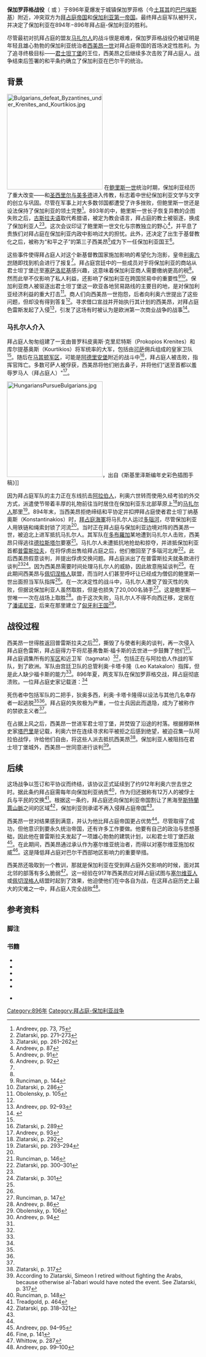 {{Infobox military conflict
|image=Boulgarofygon.jpg
|image_size=300px
|caption=保加利亚人在保加罗菲格击溃拜占庭军队，出自《{{tsl|en|Madrid Skylitzes|斯基里泽斯编年史彩色插图手稿}}》
|conflict=保加罗菲格战役
|partof=[[拜占庭－保加利亚战争|拜占庭－保加利亚战争]]<br />（{{tsl|en|Byzantine–Bulgarian war of 894–896|拜占庭-保加利亚战争 (894年−896年)|894年−896年}}）
|date=896年夏
|place=[[色雷斯|色雷斯]][[巴巴埃斯基|保加罗菲格]]
|result=保加利亚决定性胜利
|combatant1=[[保加利亚第一帝国|保加利亚帝国]]
|combatant2=[[拜占庭帝国|拜占庭帝国]]
|commander1=[[西美昂一世|保加利亚的西美昂一世]]
|commander2=利奥·卡塔卡隆（Leo Katakalon）
|strength1=未知
|strength2=未知
|casualties1=轻微
|casualties2=几乎全军覆没
}}
{{Byzantine-Bulgarian Wars}}

'''保加罗菲格战役'''（{{lang-bg|Битка при Булгарофигон}} 或 {{lang|bg|Битка при Българофигон}}）于896年夏爆发于城镇保加罗菲格（今[[土耳其|土耳其]]的[[巴巴埃斯基|巴巴埃斯基]]）附近，冲突双方为[[拜占庭帝国|拜占庭帝国]]和[[保加利亚第一帝国|保加利亚第一帝国]]。最终拜占庭军队被歼灭，并决定了保加利亚在894年−896年拜占庭-保加利亚{{tsl|en|Byzantine–Bulgarian war of 894–896|拜占庭-保加利亚战争 (894年−896年)|贸易战争}}的胜利。

尽管最初对抗拜占庭的盟友[[马扎尔人|马扎尔人]]的战斗很是艰难，保加罗菲格战役仍被证明是年轻且雄心勃勃的保加利亚统治者[[西美昂一世|西美昂一世]]对拜占庭帝国的首场决定性胜利。为了追寻终极目标——[[君士坦丁堡|君士坦丁堡]]的王位，西美昂之后继续多次击败了拜占庭人。战争结束后签署的和平条约确立了保加利亚在巴尔干的统治。

== 背景 ==
[[File:Bulgarians_defeat_Byzantines_under_Krenites_and_Kourtikios.jpg|250px]]
在[[鲍里斯一世|鲍里斯一世]]统治时期，保加利亚经历了重大改变——{{tsl|en|Christianization of Bulgaria|保加利亚的基督教化|国家基督教化}}和[[西里尔与美多德|圣西里尔与美多德]]进入传教，标志着中世纪保加利亚文学与文字的创立与巩固。尽管在军事上对大多数邻国都遭受了许多挫败，但鲍里斯一世还是设法保持了保加利亚的领土完整<ref>Andreev, pp. 73, 75</ref>。893年的{{tsl|en|Council of Preslav|普雷斯拉夫会议}}中，鲍里斯一世长子{{tsl|en|Vladimir of Bulgaria|保加利亚的弗拉基米尔|弗拉基米尔}}恢复异教的企图失败之后，[[古教會斯拉夫語|古斯拉夫语]]取代希腊语，被定为教会语言，拜占庭的教士被驱逐，换成了保加利亚人<ref>Zlatarski, pp. 271–273</ref><ref>Zlatarski, pp. 261–262</ref>。这次会议印证了鲍里斯一世文化与宗教独立的野心<ref>Andreev, p. 87</ref>，并平息了贵族们对拜占庭在保加利亚内政中影响过大的担忧。此外，还决定了出生于基督教化之后，被称为“和平之子”的第三子西美昂<ref>Andreev, p. 91</ref>成为下一任保加利亚国王<ref name="And92">Andreev, p. 92</ref>。

这些事件使得拜占庭人对这个新基督教国家施加影响的希望化为泡影，皇帝[[利奥六世_(拜占庭)|利奥六世]]随即找到机会进行了报复<ref name="And92"/>。拜占庭宫廷中的一些成员对于将保加利亚的商站从君士坦丁堡迁至[[塞萨洛尼基|塞萨洛尼基]]感兴趣，这意味着保加利亚商人需要缴纳更高的税<ref name="m"/>。然而此举不仅影响了私人利益，还影响了保加利亚在跨国贸易中的重要性<ref>Runciman, p. 144</ref><ref>Zlatarski, p. 286</ref>。保加利亚商人被驱逐出君士坦丁堡这一欧亚各地贸易路线的主要目的地，是对保加利亚经济利益的重大打击<ref>Obolensky, p. 105</ref>。商人们向西美昂一世抱怨，后者向利奥六世提出了这些问题，但却没有得到答复<ref name="And92"/>。寻求借口宣战并开始执行其计划的西美昂，对拜占庭色雷斯发起了入侵<ref>Andreev, pp. 92–93</ref>，引发了这场有时被认为是欧洲第一次商业战争的战事<ref name="m">{{cite web|url=http://sitemaker.umich.edu/mladjov/selections_on_byzantium&|archive-url=https://archive.today/20120727064430/http://sitemaker.umich.edu/mladjov/selections_on_byzantium&|archive-date=2012-07-27|title=Selections on Byzantium. Selections from the Chronicle of Ioannes Skylitzes, translated and adapted from B. Flusin and J.-C. Cheynet (2003)|last=Mladjov|first=Ian|accessdate=2011-03-21|dead-url=no}}</ref>。

=== 马扎尔人介入 ===
拜占庭人匆匆组建了一支由普罗科皮奥斯·克里尼特斯（Prokopios Krenites）和库尔提基奥斯（Kourtikios）将军统率的大军，包括由[[可萨人|可萨]]佣兵组成的皇家卫队<ref name="m"/>。随后在[[马其顿军区|马其顿军区]]，可能是[[埃迪爾內|阿德里安堡]]附近的战斗中<ref>Zlatarski, p. 289</ref>，拜占庭人被击败，指挥官阵亡。多数可萨人被俘获，西美昂将他们剜去鼻子，并将他们“送至首都以羞辱罗马人（拜占庭人）"<ref name="And93">Andreev, p. 93</ref>。

[[File:HungariansPursueBulgarians.jpg|250px]]，出自《斯基里泽斯编年史彩色插图手稿》]]

因为拜占庭军队的主力正在东线抗击[[阿拉伯人|阿拉伯人]]，利奥六世转而使用久经考验的外交方式，派遣使节带着丰厚的礼物前往当时居住在保加利亚东北部草原上<ref>Zlatarski, p. 292</ref>的[[马扎尔人|马扎尔人]]那里<ref>Zlatarski, pp. 293–294</ref>。894年末，当西美昂拒绝缔结和平协定并扣押拜占庭使者君士坦丁纳基奥斯（Konstantinakios）时，[[拜占庭海軍|拜占庭海軍]]将马扎尔人运过[[多瑙河|多瑙河]]，尽管保加利亚人用铁链和绳索封锁了河流<ref name="And93"/>。当时正在拜占庭与保加利亚边境对阵{{tsl|en|Nikephoros Phokas the Elder|老尼基弗鲁斯·福卡斯|尼基弗鲁斯·福卡斯}}的西美昂一世，被迫北上进军抵抗马扎尔人。其军队在[[多布羅加|多布羅加]]某地遭到马扎尔人击败，西美昂只得逃往[[錫利斯特拉|德拉斯塔尔]]要塞<ref name="run146">Runciman, p. 146</ref>。马扎尔人未遭抵抗地抢劫和掠夺，并进抵保加利亚首都[[大普雷斯拉夫|普雷斯拉夫]]，在将俘虏出售给拜占庭之后，他们撤回至了多瑙河北岸<ref>Zlatarski, pp. 300–301</ref>。此后西美昂假意谈判，并提出俘虏交换问题。拜占庭派出了{{tsl|en|Leo Choirosphaktes|利奥·科伊罗斯法克特}}在普雷斯拉夫就条款进行谈判<ref name="And93"/><ref>Zlatarski, p. 301</ref>。因为西美昂需要时间处理马扎尔人的威胁，因此故意拖延谈判<ref name="And93"/>。在此期间西美昂与[[佩切涅格人|佩切涅格人]]联盟，而当时人们甚至呼吁让已经成为僧侣的鲍里斯一世出面担当军队指挥<ref name="run146"/>。在一次决定性的战斗中，马扎尔人遭受了毁灭性的失败，但据说保加利亚人虽然取胜，但是也损失了20,000名骑手<ref name="run147">Runciman, p. 147</ref>。这是鲍里斯一世唯一一次在战场上取胜<ref>Andreev, p. 86</ref>。由于这次失败，马扎尔人不得不向西迁移，定居在了[[潘诺尼亚|潘诺尼亚]]，后来在那里建立了[[匈牙利王国|匈牙利王国]]<ref>Obolensky, p. 106</ref>。

== 战役过程 ==

西美昂一世得胜返回普雷斯拉夫之后<ref name="and94">Andreev, p. 94</ref>，撕毁了与使者利奥的谈判，再一次侵入拜占庭色雷斯，拜占庭得力干将尼基弗鲁斯·福卡斯的去世进一步鼓舞了他们<ref name="run147"/>。拜占庭调集所有的[[军区制|军区]]和近卫军（tagmata）<ref name="and94"/>，包括正在与阿拉伯人作战的军队，到了欧洲。军队由宫廷卫队的总管利奥·卡塔卡隆（Leo Katakalon）指挥，但是此人缺少福卡斯的能力<ref name="run147"/>。896年夏，两支军队在保加罗菲格交战，拜占庭彻底溃败。一位拜占庭史家记载道：<ref name="and94"/> 

{{cquote|……罗马人全线彻底溃败并且全被消灭。}}

死伤者中包括军队的二把手，{{tsl|en|protovestiarios|内廷总管大臣}}狄奥多西，利奥·卡塔卡隆得以设法与其他几名幸存者一起逃脱<ref name="m"/><ref name="run147"/>。拜占庭的失败极为严重，一位士兵因此而退隐，成为了被称作{{tsl|en|Luke the Stylite|“苦行僧”卢克}}的禁欲主义者<ref name="run147"/>。

在占据上风之后，西美昂一世进军君士坦丁堡，并焚毁了沿途的村落。根据穆斯林史家[[塔巴里|塔巴里]]是记载，利奥六世在连续寻求和平被拒之后感到绝望，被迫召集一队阿拉伯战俘，许给他们自由，将这些人派去抵抗西美昂<ref name="Zlatarski, p. 317">Zlatarski, p. 317</ref>。保加利亚人被阻挡在君士坦丁堡城外，西美昂一世同意进行谈判<ref>According to Zlatarski, Simeon I retired without fighting the Arabs, because otherwise al-Tabari would have noted the event. See Zlatarski, p. 317</ref>。

== 后续 ==
这场战争以签订和平协议而终结，该协议正式延续到了约912年利奥六世去世之时。据此条约拜占庭需每年向保加利亚纳贡<ref>Runciman, p. 148</ref>，作为归还据称有12万人的被俘士兵与平民的交换<ref>Treadgold, p. 464</ref>。根据这一条约，拜占庭还向保加利亚帝国割让了黑海至[[斯特蘭賈山脈|斯特蘭賈山脈]]之间的区域<ref>Zlatarski, pp. 318–321</ref>，保加利亚则承诺不再入侵拜占庭帝国<ref name="Zlatarski, p. 317"/>。

西美昂一世对结果感到满意，并认为他比拜占庭帝国更占优势<ref name="and94"/>。尽管取得了成功，但他意识到要永久统治帝国，还有许多工作要做。他要有自己的政治与思想基础，因此他在普雷斯拉夫发起了一项雄心勃勃的建筑计划，以和君士坦丁堡匹敌<ref>Andreev, pp. 94–95</ref>。在此期间，西美昂通过承认{{tsl|en|Petar Gojniković|彼得·戈伊尼科维奇}}作为塞尔维亚统治者，而得以对塞尔维亚施加权威<ref>Fine, p. 141</ref>。这是降低拜占庭对巴尔干西部地区影响力的重要举措。

西美昂还吸取到一个教训，那就是保加利亚在受到拜占庭外交影响的时候，面对其北邻的部落有多么脆弱<ref>Whittow, p. 287</ref>。这一经验在917年西美昂应对拜占庭试图与[[塞爾維亞族|塞尔维亚人]]或[[佩切涅格人|佩切涅格人]]结盟时起到了效果，他迫使他们在{{tsl|en|Battle of Achelous (917)|安基阿卢斯战役 (917年)|安基阿卢斯战役}}中各自为战，在这拜占庭历史上最大的灾难之一中，拜占庭人完全战败<ref>Andreev, pp. 99–100</ref>。

== 参考资料 ==
===脚注===
{{reflist|3}}

===书籍===
* {{cite book
 | title = The Bulgarian Khans and Tsars
 | last = Andreev
 | first = Jordan
 |author2=Milcho Lalkov
 | chapter = 
 | year = 1996
 | language = bg
 | publisher = Abagar
 | location = Veliko Tarnovo
 | isbn = 954-427-216-X
 }}
* {{Cite book|ref=harv|last=Obolensky|first=Dimitri|authorlink=Dimitri Obolensky|title=The Byzantine Commonwealth: Eastern Europe, 500-1453|year=1974|origyear=1971|location=London|publisher=Cardinal|url=https://books.google.com/books?id=RlBoAAAAMAAJ|access-date=2020-07-02|archive-date=2020-07-27|archive-url=https://web.archive.org/web/20200727155111/https://books.google.com/books?id=RlBoAAAAMAAJ|dead-url=no}}
* {{cite book
 | title = 1300 Years On Guard
 | last = Peychev
 | first = Atanas
 |author2=collective
 | chapter = 
 | year = 1984
 | language = bg
 | publisher = Voenno Izdatelstvo
 | location = Sofia 
 | isbn = 
 }}
* {{cite book
 |last=Runciman
 |first=Steven
 |authorlink=Steven Runciman
 |title=A History of the First Bulgarian Empire
 |url=http://www.promacedonia.org/en/sr/index.html
 |chapterurl=http://www.promacedonia.org/en/sr/sr_3_1.htm
 |chapter=The Two Eagles
 |publisher={{tsl|en|George Bell & Sons||George Bell & Sons}}
 |location=[[伦敦|London]]
 |oclc=832687
 |year=1930
 |access-date=2020-07-02
 |archive-date=2020-02-19
 |archive-url=https://web.archive.org/web/20200219210036/http://www.promacedonia.org/en/sr/index.html
 |dead-url=yes
 }}
* {{cite book|title=The Making of Byzantium (600–1025)|last=Whittow|first=Mark|chapter=|year=1996|publisher=[[加州大學出版社|University of California Press]]|location=[[洛杉矶|Los Angeles]]|isbn=0-520-20497-2|authorlink=马克·惠托}}

* {{cite book | last = Zlatarski | first = Vasil | title = История на българската държава през средните векове. Том I. История на Първото българско царство, Част II. От славянизацията на държавата до падането на Първото царство (852—1018) | trans-title = History of Bulgaria in the Middle Ages. Vol. 1. History of the First Bulgarian Empire, Part 2.From the Slavicization of the state to the fall of the First Empire (852—1018) | publisher = Nauka i izkustvo | location = Sofia | year = 1971 | origyear = 1927 | oclc = 67080314 | url = http://www.promacedonia.org/vz1b/index.html | ref = harv | access-date = 2020-07-02 | archive-date = 2020-02-23 | archive-url = https://web.archive.org/web/20200223213434/http://www.promacedonia.org/vz1b/index.html | dead-url = no }}

{{coord|41|26|N|27|06|E|region:TR_type:event|display=title}}

{{DEFAULTSORT:Boulgarophygon}}
[[Category:896年|Category:896年]]
[[Category:拜占庭-保加利亚战争|Category:拜占庭-保加利亚战争]]